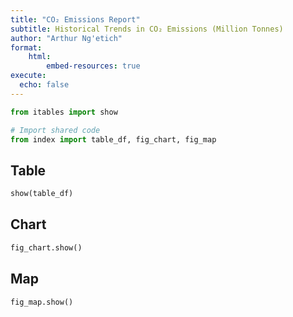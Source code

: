 ```yaml
---
title: "CO₂ Emissions Report"
subtitle: Historical Trends in CO₂ Emissions (Million Tonnes)
author: "Arthur Ng'etich"
format: 
    html:
        embed-resources: true
execute: 
  echo: false
---
```


```python
from itables import show
```

```python
# Import shared code
from index import table_df, fig_chart, fig_map
```

::: {.panel-tabset}

## Table

```python
show(table_df)
```

## Chart

```python
fig_chart.show()
```

## Map

```python
fig_map.show()
```

:::